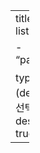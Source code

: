 ---
title: "Thoughts"
listing:
  contents: 

    - "paper_review1.qmd"
    
  type: grid # 카드 형태 (default, grid, table 중 선택)
  sort: "date desc"
  categories: true
---